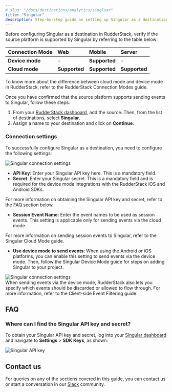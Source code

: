 ```yaml
---
# slug: "/docs/destinations/analytics/singluar"
title: "Singular"
description: Step-by-step guide on setting up Singular as a destination in RudderStack.
---
```


Before configuring Singular as a destination in RudderStack, verify if the source platform is supported by Singular by referring to the table below:

| **Connection Mode** | **Web**       | **Mobile**    | **Server** |
| :------------------ | :------------ | :------------ | :--------- |
| **Device mode**     | -             | **Supported** | -          |
| **Cloud mode**      | **Supported**            | **Supported**             | **Supported**        |

<div class="infoBlock">
To know more about the difference between cloud mode and device mode in RudderStack, refer to the <Link to="/rudderstack-cloud/rudderstack-connection-modes/">RudderStack Connection Modes</Link> guide.
</div>

Once you have confirmed that the source platform supports sending events to Singular, follow these steps:

1. From your [RudderStack dashboard](https://app.rudderstack.com/), add the source. Then, from the list of destinations, select **Singular**.
2. Assign a name to your destination and click on **Continue**.

### Connection settings

To successfully configure Singular as a destination, you need to configure the following settings:

<img src="../../../assets/event-stream-destinations/singular-connection-settings.png" alt="Singular connection settings" />

- **API Key**: Enter your Singular API key here. This is a mandatory field. 
- **Secret**: Enter your Singular secret. This is a mandatory field and is required for the device mode integrations with the RudderStack iOS and Android SDKs.

<div class="infoBlock">
For more information on obtaining the Singular API key and secret, refer to the <a href="#faq">FAQ</a> section below.
</div>

- **Session Event Name**: Enter the event names to be used as session events. This setting is applicable only for sending events via the cloud mode.

<div class="infoBlock">
For more information on sending session events to Singular, refer to the <Link to="/destinations/analytics/singular/singular-cloud-mode/">Singular Cloud Mode</Link> guide.
</div>

- **Use device mode to send events**: When using the Android or iOS platforms, you can enable this setting to send events via the <Link to="/rudderstack-cloud/rudderstack-connection-modes/#device-mode">device mode</Link>. Then, follow the <Link to="/destinations/analytics/singular/singular-device-mode/">Singular Device Mode</Link> guide for steps on adding Singular to your project.

<img src="../../../assets/event-stream-destinations/singular-connection-settings-2.png" alt="Singular connection settings" />

<div class="successBlock">
When sending events via the device mode, RudderStack also lets you specify which events should be discarded or allowed to flow through. For more information, refer to the <Link to="/sources/sdks/event-filtering/">Client-side Event Filtering</Link> guide.
</div>

## FAQ

### Where can I find the Singular API key and secret?

To obtain your Singular API key and secret, log into your [Singular dashboard](https://app.singular.net/login?redir=%2F#/) and navigate to **Settings** > **SDK Keys**, as shown:

<img src="../../../assets/event-stream-destinations/singular-api-key.png" alt="Singular API key" />

## Contact us

For queries on any of the sections covered in this guide, you can [contact us](mailto:%20docs@rudderstack.com) or start a conversation in our [Slack](https://rudderstack.com/join-rudderstack-slack-community) community.
